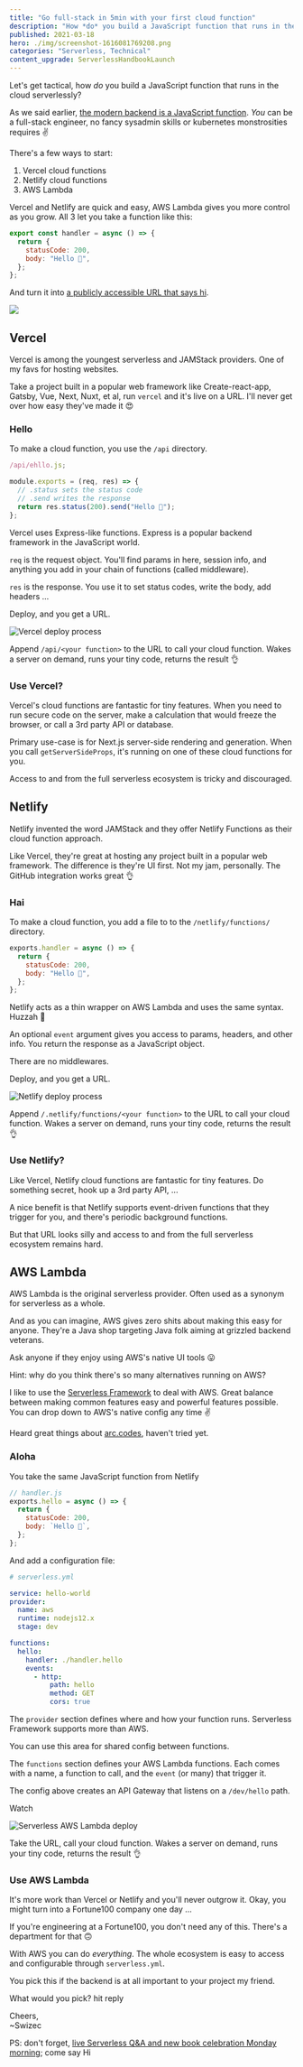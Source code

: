 ```yaml
---
title: "Go full-stack in 5min with your first cloud function"
description: "How *do* you build a JavaScript function that runs in the cloud serverlessly? Here's how to get started with Vercel, Netlify, or AWS Lambda"
published: 2021-03-18
hero: ./img/screenshot-1616081769208.png
categories: "Serverless, Technical"
content_upgrade: ServerlessHandbookLaunch
---
```



Let's get tactical, how _do_ you build a JavaScript function that runs in the cloud serverlessly?

As we said earlier, [the modern backend is a JavaScript function](https://swizec.com/blog/if-you-can-javascript-you-can-backend). _You_ can be a full-stack engineer, no fancy sysadmin skills or kubernetes monstrosities requires ✌️

There's a few ways to start:

1.  Vercel cloud functions
2.  Netlify cloud functions
3.  AWS Lambda

Vercel and Netlify are quick and easy, AWS Lambda gives you more control as you grow. All 3 let you take a function like this:

```javascript
export const handler = async () => {
  return {
    statusCode: 200,
    body: "Hello 👋",
  };
};
```

And turn it into [a publicly accessible URL that says hi](https://z7pc0lqnw9.execute-api.us-east-1.amazonaws.com/dev/hello?name=Friend).

<ServerlessHandbookLaunch />

![](./img/d0YNJMgifh7a8ca.jpeg)

## Vercel

Vercel is among the youngest serverless and JAMStack providers. One of my favs for hosting websites.

Take a project built in a popular web framework like Create-react-app, Gatsby, Vue, Next, Nuxt, et al, run `vercel` and it's live on a URL. I'll never get over how easy they've made it 😍

### Hello

To make a cloud function, you use the `/api` directory.

```javascript
/api/ehllo.js;

module.exports = (req, res) => {
  // .status sets the status code
  // .send writes the response
  return res.status(200).send("Hello 👋");
};
```

Vercel uses Express-like functions. Express is a popular backend framework in the JavaScript world.

`req` is the request object. You'll find params in here, session info, and anything you add in your chain of functions (called middleware).

`res` is the response. You use it to set status codes, write the body, add headers ...

Deploy, and you get a URL.

![Vercel deploy process](./img/Vercel-deploy-processe4ac2e.gif)

Append `/api/<your function>` to the URL to call your cloud function. Wakes a server on demand, runs your tiny code, returns the result 👌

### Use Vercel?

Vercel's cloud functions are fantastic for tiny features. When you need to run secure code on the server, make a calculation that would freeze the browser, or call a 3rd party API or database.

Primary use-case is for Next.js server-side rendering and generation. When you call `getServerSideProps`, it's running on one of these cloud functions for you.

Access to and from the full serverless ecosystem is tricky and discouraged.

## Netlify

Netlify invented the word JAMStack and they offer Netlify Functions as their cloud function approach.

Like Vercel, they're great at hosting any project built in a popular web framework. The difference is they're UI first. Not my jam, personally. The GitHub integration works great 👌

### Hai

To make a cloud function, you add a file to to the `/netlify/functions/` directory.

```javascript
exports.handler = async () => {
  return {
    statusCode: 200,
    body: "Hello 👋",
  };
};
```

Netlify acts as a thin wrapper on AWS Lambda and uses the same syntax. Huzzah 🙌

An optional `event` argument gives you access to params, headers, and other info. You return the response as a JavaScript object.

There are no middlewares.

Deploy, and you get a URL.

![Netlify deploy process](./img/Netlify-deploy-processh32ceh.gif)

Append `/.netlify/functions/<your function>` to the URL to call your cloud function. Wakes a server on demand, runs your tiny code, returns the result 👌

### Use Netlify?

Like Vercel, Netlify cloud functions are fantastic for tiny features. Do something secret, hook up a 3rd party API, ...

A nice benefit is that Netlify supports event-driven functions that they trigger for you, and there's periodic background functions.

But that URL looks silly and access to and from the full serverless ecosystem remains hard.

## AWS Lambda

AWS Lambda is the original serverless provider. Often used as a synonym for serverless as a whole.

And as you can imagine, AWS gives zero shits about making this easy for anyone. They're a Java shop targeting Java folk aiming at grizzled backend veterans.

Ask anyone if they enjoy using AWS's native UI tools 😛

Hint: why do you think there's so many alternatives running on AWS?

I like to use the [Serverless Framework](https://www.serverless.com/) to deal with AWS. Great balance between making common features easy and powerful features possible. You can drop down to AWS's native config any time ✌️

Heard great things about [arc.codes](https://arc.codes/), haven't tried yet.

### Aloha

You take the same JavaScript function from Netlify

```javascript
// handler.js
exports.hello = async () => {
  return {
    statusCode: 200,
    body: `Hello 👋`,
  };
};
```

And add a configuration file:

```yaml
# serverless.yml

service: hello-world
provider:
  name: aws
  runtime: nodejs12.x
  stage: dev

functions:
  hello:
    handler: ./handler.hello
    events:
      - http:
          path: hello
          method: GET
          cors: true
```

The `provider` section defines where and how your function runs. Serverless Framework supports more than AWS.

You can use this area for shared config between functions.

The `functions` section defines your AWS Lambda functions. Each comes with a name, a function to call, and the `event` (or many) that trigger it.

The config above creates an API Gateway that listens on a `/dev/hello` path.

Watch

![Serverless AWS Lambda deploy](./img/Serverless-AWS-Lambda-deploy8bg956.gif)

Take the URL, call your cloud function. Wakes a server on demand, runs your tiny code, returns the result 👌

### Use AWS Lambda

It's more work than Vercel or Netlify and you'll never outgrow it. Okay, you might turn into a Fortune100 company one day ...

If you're engineering at a Fortune100, you don't need any of this. There's a department for that 🙃

With AWS you can do _everything_. The whole ecosystem is easy to access and configurable through `serverless.yml`.

You pick this if the backend is at all important to your project my friend.

What would you pick? hit reply

Cheers,<br/>
~Swizec

PS: don't forget, [live Serverless Q&A and new book celebration Monday morning](https://www.youtube.com/watch?v=WC-mEf4K9as); come say Hi
